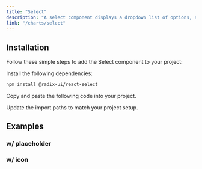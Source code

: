 ```yaml
---
title: "Select"
description: "A select component displays a dropdown list of options, allowing users to pick one from the list."
link: "/charts/select"
---
```


<ComponentPreview name="select-demo" />

## Installation

Follow these simple steps to add the Select component to your project:

<Steps>

<Step>Install the following dependencies:</Step>

```bash
npm install @radix-ui/react-select
```

<Step>Copy and paste the following code into your project.</Step>

<CollapsibleSource name="select" path="components/ui/select.tsx" />

<Step>Update the import paths to match your project setup.</Step>

</Steps>

## Examples

### w/ placeholder

<ComponentPreview name="select-placeholder" />

### w/ icon

<ComponentPreview name="select-icon" />
